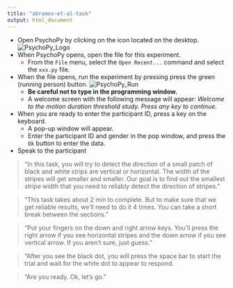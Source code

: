 ```yaml
---
title: "abramov-et-al-task"
output: html_document
---
```


- Open PsychoPy by clicking on the icon located on the desktop.
![PsychoPy_Logo](images/PsychoPy-1.PNG)  
- When PsychoPy opens, open the file for this experiment.
    - From the `File` menu, select the `Open Recent...` command and select the `xxx.py` file.
- When the file opens, run the experiment by pressing press the green (running person) button. ![PsychoPy_Run](images/PPrunningMan.png)  
    - **Be careful not to type in the programming window.**
    - A welcome screen with the following message will appear: *Welcome to the motion duration threshold study. Press any key to continue.*
- When you are ready to enter the participant ID, press a key on the keyboard.
    - A pop-up window will appear.
    - Enter the participant ID and gender in the pop window, and press the `Ok` button to enter the data.
- Speak to the participant

>“In this task, you will try to detect the direction of a small patch of black and white strips are vertical or horizontal. The width of the stripes will get smaller and smaller. Our goal is to find out the smallest stripe width that you need to reliably detect the direction of stripes."

>"This task takes about 2 min to complete. But to make sure that we get reliable results, we'll need to do it 4 times. You can take a short break between the sections."

>"Put your fingers on the down and right arrow keys. You'll press the right arrow if you see horizontal stripes and the down arrow if you see vertical arrow. If you aren't sure, just guess."

>"After you see the black dot, you will press the space bar to start the trial and wait for the white dot to appear to respond.

>"Are you ready. Ok, let's go."
